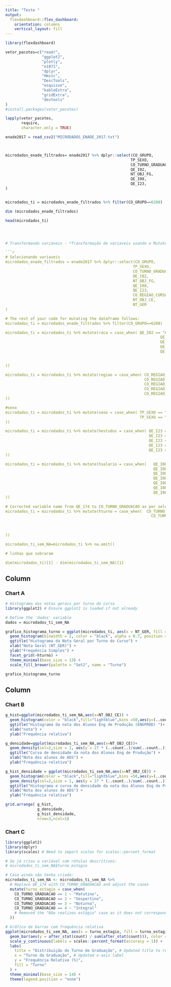 ---
title: "Teste "
output: 
  flexdashboard::flex_dashboard:
    orientation: columns
    vertical_layout: fill
---


```{r setup, include=FALSE}
library(flexdashboard)
```


```{r}
vetor_pacotes=c("readr",
                "ggplot2",
                "plotly",
                "e1071",
                "dplyr",
                "Hmisc",
                "DescTools",
                "esquisse",
                "kableExtra",
                "gridExtra",
                "devtools"
)
#install.packages(vetor_pacotes)

lapply(vetor_pacotes,
       require,
       character.only = TRUE)

enade2017 = read_csv2("MICRODADOS_ENADE_2017.txt")



microdados_enade_filtrados= enade2017 %>% dplyr::select(CO_GRUPO,
                                                       TP_SEXO,
                                                       CO_TURNO_GRADUACAO,
                                                       QE_I02,
                                                       NT_OBJ_FG,
                                                       QE_I08,
                                                       QE_I23,
)


microdados_ti = microdados_enade_filtrados %>% filter(CO_GRUPO==6208)

dim (microdados_enade_filtrados)

head(microdados_ti)




# Transformando variáveis - *Transformação de variaveis usando o Mutate (criando coluna nao DataFrame)*(usando case - when)

```{r}
# Selecionando variaveis
microdados_enade_filtrados = enade2017 %>% dplyr::select(CO_GRUPO,
                                                        TP_SEXO,
                                                        CO_TURNO_GRADUACAO,
                                                        QE_I02,
                                                        NT_OBJ_FG,
                                                        QE_I08,
                                                        QE_I23,
                                                        CO_REGIAO_CURSO,
                                                        NT_OBJ_CE,
                                                        NT_GER
)

# The rest of your code for mutating the dataframe follows:
microdados_ti = microdados_enade_filtrados %>% filter(CO_GRUPO==6208)

microdados_ti = microdados_ti %>% mutate(raca = case_when( QE_I02 == "A" ~ "Branca",
                                                                    QE_I02 == "B" ~ "Preta",
                                                                    QE_I02 == "C" ~ "Amarela",
                                                                    QE_I02 == "D" ~ "Parda",
                                                                    QE_I02 == "E" ~ "Indígena",
														                                  			QE_I02 == "E" ~ "Não quero declarar"

))

microdados_ti = microdados_ti %>% mutate(regiao = case_when( CO_REGIAO_CURSO == 1 ~ "Norte",
                                                             CO_REGIAO_CURSO == 2 ~ "Nordeste",
                                                             CO_REGIAO_CURSO == 3 ~ "Sudeste",
                                                             CO_REGIAO_CURSO == 4 ~ "Sul",
                                                             CO_REGIAO_CURSO == 5 ~ "Centro-Oeste"
))

#sexo
microdados_ti = microdados_ti %>% mutate(sexo = case_when( TP_SEXO == "M" ~ "Masculino",
                                                           TP_SEXO == "F" ~ "Feminino"
))

microdados_ti = microdados_ti %>% mutate(hestudos = case_when( QE_I23 == "A" ~ "Nenhuma, apenas assisto as aulas",
                                                               QE_I23 == "B" ~ "De uma a três",
                                                               QE_I23 == "C" ~ "De quatro a sete",
                                                               QE_I23 == "D" ~ "De oito a doze",
                                                               QE_I23 == "E" ~ "Mais de doze"
))

microdados_ti = microdados_ti %>% mutate(hsalario = case_when(   QE_I08 == "A" ~ "Até 1,5 salário mínimo (até R$ 1.405,50)",
                                                                 QE_I08 == "B" ~ "De 1,5 a 3 salários mínimos (R$ 1.405,51 a R$ 2.811,00)",
                                                                 QE_I08 == "C" ~ "De 3 a 4,5 salários mínimos (R$ 2.811,01 a R$ 4.216,50)",
                                                                 QE_I08 == "D" ~ "De 4,5 a 6 salários mínimos (R$ 4.216,51 a R$ 5.622,00)",
                                                                 QE_I08 == "E" ~ "De 6 a 10 salários mínimos (R$ 5.622,01 a R$ 9.370,00)",
                                                                 QE_I08 == "F" ~ "De 10 a 30 salários mínimos (R$ 9.370,01 a R$ 28.110,00)",
                                                                 QE_I08 == "G" ~ "Acima de 30 salários mínimos (mais de R$ 28.110,00)"
))

# Corrected variable name from QE_174 to CO_TURNO_GRADUACAO as per selected columns
microdados_ti = microdados_ti %>% mutate(hturno = case_when(  CO_TURNO_GRADUACAO == 1 ~ "Matutino",
                                                                CO_TURNO_GRADUACAO == 2 ~ "Vespertino",
                         									                    	CO_TURNO_GRADUACAO == 3 ~ "Noturno",
															                                  CO_TURNO_GRADUACAO == 4 ~ "Integral",
														                                		CO_TURNO_GRADUACAO == 5 ~ "Não realizei estágio curricular obrigatório"
))

microdados_ti_sem_NA=microdados_ti %>% na.omit()

# linhas que sobraram

dim(microdados_ti)[1] - dim(microdados_ti_sem_NA)[1]

```


Column {data-width=650}
-----------------------------------------------------------------------

### Chart A

```{r}
# Histograma das notas gerais por turno do curso
library(ggplot2) # Ensure ggplot2 is loaded if not already

# Define the 'dados' variable
dados = microdados_ti_sem_NA

grafico_histograma_turno = ggplot(microdados_ti, aes(x = NT_GER, fill = hturno)) +
  geom_histogram(binwidth = 2, color = "black", alpha = 0.7, position = "identity") +
  ggtitle("Histograma da Nota Geral por Turno do Curso") +
  xlab("Nota Geral (NT_GER)") +
  ylab("Frequência Simples") +
  facet_grid(~hturno) +
  theme_minimal(base_size = 13) +
  scale_fill_brewer(palette = "Set2", name = "Turno")

grafico_histograma_turno 
```

Column {data-width=350}
-----------------------------------------------------------------------

### Chart B

```{r}
g_hist=ggplot(microdados_ti_sem_NA,aes(x=NT_OBJ_CE)) +
  geom_histogram(color = "black",fill="lightblue",bins =50,aes(y=(..count..)/sum(..count..)))+
  ggtitle("Histograma da nota dos Alunos Eng de Produção (ENGPROD) ")+
  xlab("nota") +
  ylab("Frequência relativa")

g_densidade=ggplot(microdados_ti_sem_NA,aes(x=NT_OBJ_CE))+
  geom_density(col=2,size = 1, aes(y = 27 * (..count..)/sum(..count..))) +
  ggtitle("Curva de densidade da nota dos Alunos Eng de Produção") +
  xlab("Nota dos alunos de ADS") +
  ylab("Frequência relativa")

g_hist_densidade = ggplot(microdados_ti_sem_NA,aes(x=NT_OBJ_CE)) +
  geom_histogram(color = "black",fill="lightblue",bins =50,aes(y=(..count..)/sum(..count..)))+
  geom_density(col=2,size = 1, aes(y = 27 * (..count..)/sum(..count..))) +
  ggtitle("Histograma e curva de densidade da nota dos Alunos Eng de Produção")+
  xlab("Nota dos alunos de ADS") +
  ylab("Frequência relativa")

grid.arrange( g_hist,
              g_densidade,
              g_hist_densidade,
              nrow=3,ncol=1)
```

### Chart C

```{r}
library(ggplot2)
library(dplyr)
library(scales) # Need to import scales for scales::percent_format

# Se já criou a variável com rótulos descritivos:
# microdados_ti_sem_NA$turno_estagio

# Caso ainda não tenha criado:
microdados_ti_sem_NA <- microdados_ti_sem_NA %>%
  # Replace QE_174 with CO_TURNO_GRADUACAO and adjust the cases
  mutate(turno_estagio = case_when(
    CO_TURNO_GRADUACAO == 1 ~ "Matutino",
    CO_TURNO_GRADUACAO == 2 ~ "Vespertino",
    CO_TURNO_GRADUACAO == 3 ~ "Noturno",
    CO_TURNO_GRADUACAO == 4 ~ "Integral"
    # Removed the "Não realizou estágio" case as it does not correspond to CO_TURNO_GRADUACAO values 1-4
  ))

# Gráfico de barras com frequência relativa
ggplot(microdados_ti_sem_NA, aes(x = turno_estagio, fill = turno_estagio)) +
  geom_bar(aes(y = after_stat(count) / sum(after_stat(count))), color = "black", width = 0.7) + # Use after_stat for newer ggplot2 versions
  scale_y_continuous(labels = scales::percent_format(accuracy = 1)) +
  labs(
    title = "Distribuição do Turno de Graduação", # Updated title to reflect the variable
    x = "Turno da Graduação", # Updated x-axis label
    y = "Frequência Relativa (%)",
    fill = "Turno"
  ) +
  theme_minimal(base_size = 14) +
  theme(legend.position = "none")
```

